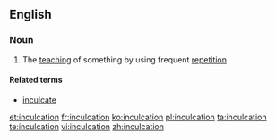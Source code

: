 ==English==

===Noun===
{{en-noun}}

# The [[teaching]] of something by using frequent [[repetition]]

====Related terms====
*[[inculcate]]

[[et:inculcation]]
[[fr:inculcation]]
[[ko:inculcation]]
[[pl:inculcation]]
[[ta:inculcation]]
[[te:inculcation]]
[[vi:inculcation]]
[[zh:inculcation]]